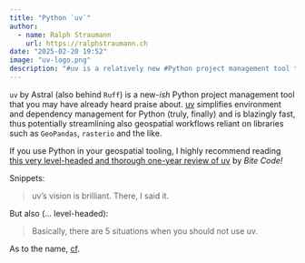 ```yaml
---
title: "Python `uv`"
author:
  - name: Ralph Straumann
    url: https://ralphstraumann.ch
date: "2025-02-20 19:52"
image: "uv-logo.png"
description: "#uv is a relatively new #Python project management tool that has been gaining attention for its ease-of-use and speed. It has quickly become a popular choice for easy installation and environment and dependency management in Python projects."
---
```


`uv` by Astral (also behind `Ruff`) is a new-*ish* Python project management 
tool that you may have already heard praise about. 
[uv](https://docs.astral.sh/uv/) simplifies environment and dependency 
management for Python (truly, finally) and is blazingly fast, thus potentially 
streamlining also geospatial workflows reliant on libraries such as 
`GeoPandas`, `rasterio` and the like. 

If you use Python in your geospatial tooling, I highly recommend reading 
[this very level-headed and thorough one-year review of uv](https://www.bitecode.dev/p/a-year-of-uv-pros-cons-and-should) by *Bite Code!* 

Snippets:

> uv's vision is brilliant. There, I said it.

But also (... level-headed): 

> Basically, there are 5 situations when you should not use uv.

As to the name, [cf](https://github.com/astral-sh/uv/issues/2479).